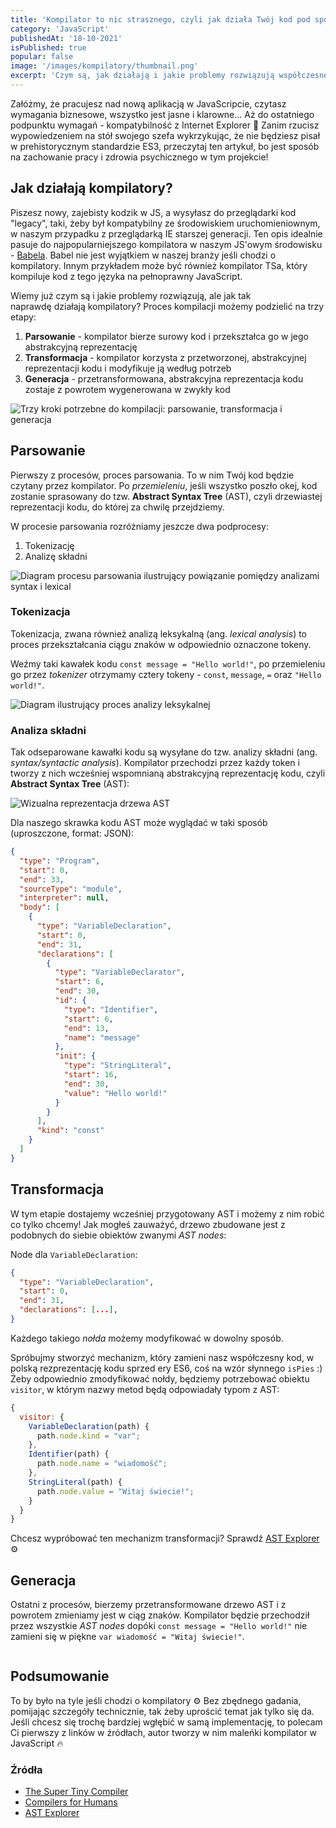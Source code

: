 ```yaml
---
title: 'Kompilator to nic strasznego, czyli jak działa Twój kod pod spodem?'
category: 'JavaScript'
publishedAt: '18-10-2021'
isPublished: true
popular: false
image: '/images/kompilatory/thumbnail.png'
excerpt: 'Czym są, jak działają i jakie problemy rozwiązują współczesne kompilatory takie jak Babel?'
---
```


Załóżmy, że pracujesz nad nową aplikacją w JavaScripcie, czytasz wymagania biznesowe, wszystko jest jasne i klarowne... Aż do ostatniego podpunktu wymagań - kompatybilność z Internet Explorer 😬 Zanim rzucisz wypowiedzeniem na stół swojego szefa wykrzykując, że nie będziesz pisał w prehistorycznym standardzie ES3, przeczytaj ten artykuł, bo jest sposób na zachowanie pracy i zdrowia psychicznego w tym projekcie!

## Jak działają kompilatory?

Piszesz nowy, zajebisty kodzik w JS, a wysyłasz do przeglądarki kod "legacy", taki, żeby był kompatybilny ze środowiskiem uruchomieniownym, w naszym przypadku z przeglądarką IE starszej generacji. Ten opis idealnie pasuje do najpopularniejszego kompilatora w naszym JS'owym środowisku - [Babela](https://babeljs.io/docs/en/). Babel nie jest wyjątkiem w naszej branży jeśli chodzi o kompilatory. Innym przykładem może być również kompilator TSa, który kompiluje kod z tego języka na pełnoprawny JavaScript.

Wiemy już czym są i jakie problemy rozwiązują, ale jak tak naprawdę działają kompilatory? Proces kompilacji możemy podzielić na trzy etapy:

1. **Parsowanie** - kompilator bierze surowy kod i przekształca go w jego abstrakcyjną reprezentację
2. **Transformacja** - kompilator korzysta z przetworzonej, abstrakcyjnej reprezentacji kodu i modyfikuje ją według potrzeb
3. **Generacja** - przetransformowana, abstrakcyjna reprezentacja kodu zostaje z powrotem wygenerowana w zwykły kod

<Image
  src="/images/kompilatory/trzy-kroki.png"
  alt="Trzy kroki potrzebne do kompilacji: parsowanie, transformacja i generacja"
/>

## Parsowanie

Pierwszy z procesów, proces parsowania. To w nim Twój kod będzie czytany przez kompilator. Po _przemieleniu_, jeśli wszystko poszło okej, kod zostanie sprasowany do tzw. **Abstract Syntax Tree** (AST), czyli drzewiastej reprezentacji kodu, do której za chwilę przejdziemy.

W procesie parsowania rozróżniamy jeszcze dwa podprocesy:

1. Tokenizację
2. Analizę składni

<Image
  src="/images/kompilatory/parsowanie.png"
  alt="Diagram procesu parsowania ilustrujący powiązanie pomiędzy analizami syntax i lexical"
/>

### Tokenizacja

Tokenizacja, zwana również analizą leksykalną (ang. _lexical analysis_) to proces przekształcania ciągu znaków w odpowiednio oznaczone tokeny.

Weźmy taki kawałek kodu `const message = "Hello world!"`, po przemieleniu go przez _tokenizer_ otrzymamy cztery tokeny - `const`, `message`, `=` oraz `"Hello world!"`.

<Image
  src="/images/kompilatory/lexical-analysis.png"
  alt="Diagram ilustrujący proces analizy leksykalnej"
/>

### Analiza składni

Tak odseparowane kawałki kodu są wysyłane do tzw. analizy składni (ang. _syntax/syntactic analysis_). Kompilator przechodzi przez każdy token i tworzy z nich wcześniej wspomnianą abstrakcyjną reprezentację kodu, czyli **Abstract Syntax Tree** (AST):

<Image src="/images/kompilatory/ast.png" alt="Wizualna reprezentacja drzewa AST" />

Dla naszego skrawka kodu AST może wyglądać w taki sposób (uproszczone, format: JSON):

```json
{
  "type": "Program",
  "start": 0,
  "end": 33,
  "sourceType": "module",
  "interpreter": null,
  "body": [
    {
      "type": "VariableDeclaration",
      "start": 0,
      "end": 31,
      "declarations": [
        {
          "type": "VariableDeclarator",
          "start": 6,
          "end": 30,
          "id": {
            "type": "Identifier",
            "start": 6,
            "end": 13,
            "name": "message"
          },
          "init": {
            "type": "StringLiteral",
            "start": 16,
            "end": 30,
            "value": "Hello world!"
          }
        }
      ],
      "kind": "const"
    }
  ]
}
```

<Newsletter />

## Transformacja

W tym etapie dostajemy wcześniej przygotowany AST i możemy z nim robić co tylko chcemy! Jak mogłeś zauważyć, drzewo zbudowane jest z podobnych do siebie obiektów zwanymi _AST nodes_:

Node dla `VariableDeclaration`:

```json
{
  "type": "VariableDeclaration",
  "start": 0,
  "end": 31,
  "declarations": [...],
}
```

Każdego takiego _nołda_ możemy modyfikować w dowolny sposób.

Spróbujmy stworzyć mechanizm, który zamieni nasz współczesny kod, w polską rezprezentację kodu sprzed ery ES6, coś na wzór słynnego `isPies` :) Żeby odpowiednio zmodyfikować nołdy, będziemy potrzebować obiektu `visitor`, w którym nazwy metod będą odpowiadały typom z AST:

```js
{
  visitor: {
    VariableDeclaration(path) {
      path.node.kind = "var";
    },
    Identifier(path) {
      path.node.name = "wiadomość";
    },
    StringLiteral(path) {
      path.node.value = "Witaj świecie!";
    }
  }
}
```

Chcesz wypróbować ten mechanizm transformacji? Sprawdź [AST Explorer](https://astexplorer.net/) ⚙️

## Generacja

Ostatni z procesów, bierzemy przetransformowane drzewo AST i z powrotem zmieniamy jest w ciąg znaków. Kompilator będzie przechodził przez wszystkie _AST nodes_ dopóki `const message = "Hello world!"` nie zamieni się w piękne `var wiadomość = "Witaj świecie!"`.

<Image src="/images/kompilatory/generacja-kodu.png" alt="" />

## Podsumowanie

To by było na tyle jeśli chodzi o kompilatory ⚙️ Bez zbędnego gadania, pomijając szczegóły technicznie, tak żeby uprościć temat jak tylko się da. Jeśli chcesz się trochę bardziej wgłębić w samą implementację, to polecam Ci pierwszy z linków w źródłach, autor tworzy w nim maleńki kompilator w JavaScript 🔥

### Źródła

- [The Super Tiny Compiler](https://github.com/jamiebuilds/the-super-tiny-compiler)
- [Compilers for Humans](https://www.compilersforhumans.com/)
- [AST Explorer](https://astexplorer.net/)
